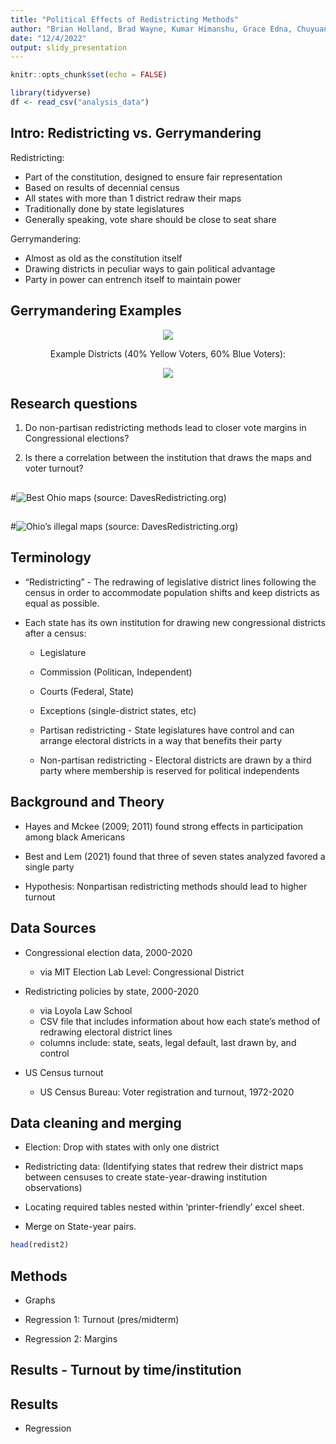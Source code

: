 ```yaml
---
title: "Political Effects of Redistricting Methods"
author: "Brian Holland, Brad Wayne, Kumar Himanshu, Grace Edna, Chuyuan Zhong"
date: "12/4/2022"
output: slidy_presentation
---
```


```r
knitr::opts_chunk$set(echo = FALSE)
```

```r
library(tidyverse)
df <- read_csv("analysis_data")
```

## Intro: Redistricting vs. Gerrymandering

Redistricting:

-   Part of the constitution, designed to ensure fair representation
-   Based on results of decennial census
-   All states with more than 1 district redraw their maps
-   Traditionally done by state legislatures
-   Generally speaking, vote share should be close to seat share


Gerrymandering:

-   Almost as old as the constitution itself
-   Drawing districts in peculiar ways to gain political advantage
-   Party in power can entrench itself to maintain power

## Gerrymandering Examples


<center>

![](images/GerryManderCartoonMap.png)

Example Districts (40% Yellow Voters, 60% Blue Voters):

![](images/DifferingApportionment.png)

</center>

## Research questions

1.   Do non-partisan redistricting methods lead to closer vote margins in Congressional elections?

2.   Is there a correlation between the institution that draws the maps and voter turnout?


## 

\#![Best Ohio maps](images/ohio_bests.png) (source: DavesRedistricting.org)

## 

\#![Ohio's illegal maps](images/ohio_current.png) (source: DavesRedistricting.org)

## Terminology

-   "Redistricting" - The redrawing of legislative district lines following the census in order to accommodate population shifts and keep districts as equal as possible.

-   Each state has its own institution for drawing new congressional districts after a census:

    -   Legislature

    -   Commission (Politican, Independent)

    -   Courts (Federal, State)

    -   Exceptions (single-district states, etc)

    -   Partisan redistricting - State legislatures have control and can arrange electoral districts in a way that benefits their party

    -   Non-partisan redistricting - Electoral districts are drawn by a third party where membership is reserved for political independents

## Background and Theory

-   Hayes and Mckee (2009; 2011) found strong effects in participation among black Americans

-   Best and Lem (2021) found that three of seven states analyzed favored a single party

-   Hypothesis: Nonpartisan redistricting methods should lead to higher turnout


## Data Sources

-   Congressional election data, 2000-2020

    -   via MIT Election Lab Level: Congressional District

-   Redistricting policies by state, 2000-2020

    -   via Loyola Law School
    -   CSV file that includes information about how each state's method of redrawing electoral district lines
    -   columns include: state, seats, legal default, last drawn by, and control

-   US Census turnout

    -   US Census Bureau: Voter registration and turnout, 1972-2020

## Data cleaning and merging

-   Election: Drop with states with only one district

-   Redistricting data: (Identifying states that redrew their district maps between censuses to create state-year-drawing institution observations)

-   Locating required tables nested within 'printer-friendly' excel sheet.

-   Merge on State-year pairs.

```r
head(redist2)
```

## Methods

-   Graphs

-   Regression 1: Turnout (pres/midterm)

-   Regression 2: Margins

## Results - Turnout by time/institution

## Results

-   Regression
